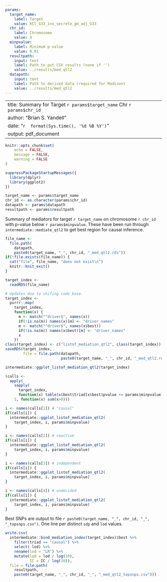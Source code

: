 ```yaml
---
params:
  target_name:
    label: Target
    value: KCl_G33_ins_secrete_gm_adj_G33
  chr_id:
    label: Chromosome
    value: 4
  minpvalue:
    label: Minimum p-value
    value: 0.01
  resultpath:
    input: text
    label: Path to put CSV results (none if '')
    value: ../results/med_qtl2
  datapath:
    input: text
    label: Path to derived data (required for Madison)
    value: ../results/med_qtl2
---
```


---
title: Summary for Target `r params$target_name` Chr `r params$chr_id`
author: "Brian S. Yandell"
date: "`r  format(Sys.time(), '%d %B %Y')`"
output: pdf_document
---

```r
knitr::opts_chunk$set(
	echo = FALSE,
	message = FALSE,
	warning = FALSE
)
```

```r
suppressPackageStartupMessages({
  library(dplyr)
  library(ggplot2)
})
```

```r
target_name <- params$target_name
chr_id <- as.character(params$chr_id)
datapath <- params$datapath
resultpath <- params$resultpath
```

Summary of mediators for target `r target_name` on chromosome `r chr_id` with p-value below `r params$minpvalue`. These have been run through `intermediate::mediate_qtl2` to get best region for causal inference.

```r
file_name <- 
  file.path(
    datapath,
    paste0(target_name, "_", chr_id, "_med_qtl2.rds"))
if(!file.exists(file_name)) {
  cat("file", file_name, "does not exist\n")
  knitr::knit_exit()
}
```

```r
target_index <- 
  readRDS(file_name)
```

```r
# Updates due to shifing code base.
target_index <-
  purrr::map(
    target_index,
    function(x) {
      m <- match("^driver$", names(x))
      if(!is.na(m)) names(x)[m] <- "driver_names"
      m <- match("^driver$", names(x$best))
      if(!is.na(m)) names(x$best)[m] <- "driver_names"
      x
    })
class(target_index) <- c("listof_mediation_qtl2", class(target_index))
saveRDS(target_index, 
        file = file.path(datapath,
                         paste0(target_name, "_", chr_id, "_med_qtl2.rds")))
```

```r
intermediate::ggplot_listof_mediation_qtl2(target_index)
```

```r
(calls <- 
  apply(
    sapply(
      target_index,
      function(x) table(x$best$triad[x$best$pvalue <= params$minpvalue])),
    1, function(x) sum(x>0)))
```

```r
i <- names(calls[1]) # "causal"
if(calls[i]) {
  intermediate::ggplot_listof_mediation_qtl2(
    target_index, i, params$minpvalue)
}
```

```r
i <- names(calls[2]) # reactive
if(calls[i]) {
  intermediate::ggplot_listof_mediation_qtl2(
    target_index, i, params$minpvalue)
}
```

```r
i <- names(calls[3]) # independent
if(calls[i]) {
  intermediate::ggplot_listof_mediation_qtl2(
    target_index, i, params$minpvalue)
}
```

```r
i <- names(calls[4]) # undecided
if(calls[i]) {
  intermediate::ggplot_listof_mediation_qtl2(
    target_index, i, params$minpvalue)
}
```

Best SNPs are output to file `r paste0(target_name, "_", chr_id, "_", "_topsnps.csv")`. One line per distinct `sdp` and `lod` values.

```r
write.csv(
  intermediate::bind_mediation_index(target_index)$best %>%
    filter(triad == "causal") %>%
    select(-lod) %>%
    rename(lod = "LR") %>%
    mutate(lod = lod / log(10),
           IC = IC / log(10)),
  file = file.path(
    resultpath, 
    paste0(target_name, "_", chr_id, "_", "_med_qtl2_topsnps.csv")))
```
